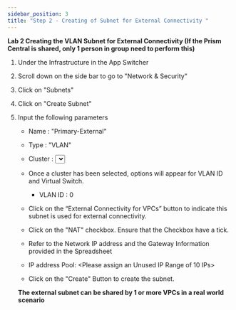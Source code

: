 ```yaml
---
sidebar_position: 3
title: "Step 2 - Creating of Subnet for External Connectivity "
---
```




**Lab 2 Creating the VLAN Subnet for External Connectivity (If the Prism Central is shared, only 1 person in group need to perform this)**

1.  Under the Infrastructure in the App Switcher
2.  Scroll down on the side bar to go to "Network & Security"
3.  Click on "Subnets"
4.  Click on "Create Subnet" 
5.  Input the following parameters
    - Name : "Primary-External"
    - Type : "VLAN" 
    - Cluster : <Select the Cluster that you are using>
    - Once a cluster has been selected, options will appear for VLAN ID and Virtual Switch. 
        - VLAN ID : 0
        
    - Click on the “External Connectivity for VPCs” button to indicate this subnet is used for external connectivity.
    - Click on the "NAT" checkbox. Ensure that the Checkbox have a tick.
    - Refer to the Network IP address and the Gateway Information provided in the Spreadsheet 
    - IP address Pool: <Please assign an Unused IP Range of 10 IPs>
    - Click on the "Create" Button to create the subnet. 
    
    **The external subnet can be shared by 1 or more VPCs in a real world scenario**


